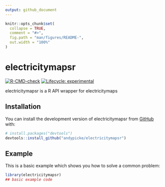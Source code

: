 ```yaml
---
output: github_document
---
```


<!-- README.md is generated from README.Rmd. Please edit that file -->

```r
knitr::opts_chunk$set(
  collapse = TRUE,
  comment = "#>",
  fig.path = "man/figures/README-",
  out.width = "100%"
)
```

# electricitymapsr

<!-- badges: start -->
[![R-CMD-check](https://github.com/andypicke/electricitymapsr/actions/workflows/R-CMD-check.yaml/badge.svg)](https://github.com/andypicke/electricitymapsr/actions/workflows/R-CMD-check.yaml)
[![Lifecycle: experimental](https://img.shields.io/badge/lifecycle-experimental-orange.svg)](https://lifecycle.r-lib.org/articles/stages.html#experimental)
<!-- badges: end -->

electricitymapsr is a R API wrapper for electricitymaps

## Installation

You can install the development version of electricitymapsr from [GitHub](https://github.com/) with:

``` r
# install.packages("devtools")
devtools::install_github("andypicke/electricitymapsr")
```

## Example

This is a basic example which shows you how to solve a common problem:

```r
library(electricitymapsr)
## basic example code
```

